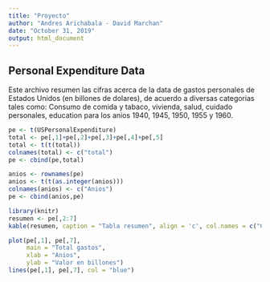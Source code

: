 ---
title: "Proyecto"
author: "Andres Arichabala - David Marchan"
date: "October 31, 2019"
output: html_document
---

## Personal Expenditure Data

Este archivo resumen las cifras acerca de la data de gastos personales de Estados Unidos (en billones de dolares), de acuerdo a diversas categorias tales como: Consumo de comida y tabaco, vivienda, salud, cuidado personales, education para los anios 1940, 1945, 1950, 1955 y 1960.

```{r pressure, echo=FALSE}
pe <- t(USPersonalExpenditure) 
total <- pe[,1]+pe[,2]+pe[,3]+pe[,4]+pe[,5]
total <- t(t(total))
colnames(total) <- c("total")
pe <- cbind(pe,total)

anios <- rownames(pe)
anios <- t(t(as.integer(anios)))
colnames(anios) <- c("Anios")
pe <- cbind(anios,pe)
```

```{r table, echo=FALSE}
library(knitr)
resumen <- pe[,2:7]
kable(resumen, caption = "Tabla resumen", align = 'c', col.names = c("Comida", "Vivienda", "Salud", "Personal", "Educacion", "Total"))
```

```{r graph, echo=FALSE}
plot(pe[,1], pe[,7], 
     main = "Total gastos", 
     xlab = "Anios", 
     ylab = "Valor en billones")
lines(pe[,1], pe[,7], col = "blue")
```
